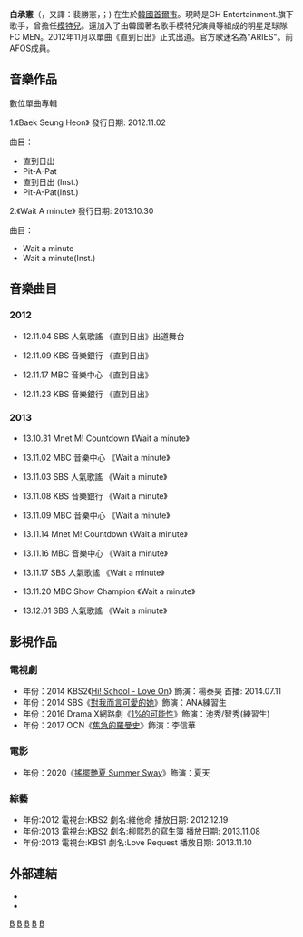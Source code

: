 {{blpunsourced|time=2014-07-12T08:52:12+00:00}}
{{expand|time=2014-07-12T08:52:12+00:00}}
'''白承憲'''（{{lang-ko|백승헌}}，又譯：裴勝憲，{{lang-en|Baek Seung Heon}}；{{bd|1991年|4月3日}}) 在生於[[韓國|韓國]][[首爾市|首爾市]]。現時是GH Entertainment.旗下歌手，曾擔任[[模特兒|模特兒]]。還加入了由韓國著名歌手模特兒演員等組成的明星足球隊FC MEN。2012年11月以單曲《直到日出》正式出道。官方歌迷名為"ARIES"。前AFOS成員。

==音樂作品==

數位單曲專輯

1.《Baek Seung Heon》
發行日期: 2012.11.02

曲目：
 
*直到日出
*Pit-A-Pat
*直到日出 (Inst.)
*Pit-A-Pat(Inst.)

2.《Wait A minute》
發行日期: 2013.10.30

曲目：

*Wait a minute
*Wait a minute(Inst.)

==音樂曲目==

===2012===

* 12.11.04 SBS 人氣歌謠 《直到日出》出道舞台 

* 12.11.09 KBS 音樂銀行 《直到日出》 

* 12.11.17 MBC 音樂中心 《直到日出》 

* 12.11.23 KBS 音樂銀行 《直到日出》

===2013===
* 13.10.31 Mnet M! Countdown 《Wait a minute》

* 13.11.02 MBC 音樂中心 《Wait a minute》

* 13.11.03 SBS 人氣歌謠 《Wait a minute》

* 13.11.08 KBS 音樂銀行  《Wait a minute》

* 13.11.09 MBC 音樂中心 《Wait a minute》

* 13.11.14 Mnet M! Countdown 《Wait a minute》

* 13.11.16 MBC 音樂中心 《Wait a minute》

* 13.11.17 SBS 人氣歌謠 《Wait a minute》

* 13.11.20 MBC Show Champion 《Wait a minute》

* 13.12.01 SBS 人氣歌謠 《Wait a minute》

==影視作品==

===電視劇=== 
* 年份：2014 KBS2《[[Hi!_School_-_Love_On|Hi! School - Love On]]》 飾演：楊泰昊   首播: 2014.07.11
*年份：2014 SBS《[[對我而言可愛的她|對我而言可愛的她]]》飾演：ANA練習生
*年份：2016 Drama X網路劇《[[1%的可能性_(2016年電視劇)|1%的可能性]]》飾演：池秀/智秀(練習生)
*年份：2017 OCN《[[焦急的羅曼史|焦急的羅曼史]]》飾演：李信華

===電影 ===
*年份：2020《[[搖擺艷夏_Summer_Sway|搖擺艷夏 Summer Sway]]》飾演：夏天

===綜藝 ===
* 年份:2012 電視台:KBS2	劇名:維他命                 播放日期: 2012.12.19
* 年份:2013 電視台:KBS2	劇名:柳熙烈的寫生簿  播放日期: 2013.11.08
* 年份:2013 電視台:KBS1	劇名:Love Request         播放日期: 2013.11.10

== 外部連結==
*{{Instagram|baekseungheon_}}
*{{twitter|bsh_u}}

[[Category:韓國男歌手|B]]
[[Category:韓國流行音樂歌手|B]]
[[Category:韓語流行音樂歌手|B]]
[[Category:首爾特別市出身人物|B]]
[[Category:白姓|B]]